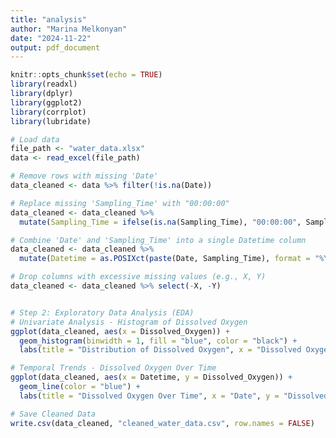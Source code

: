 ```yaml
---
title: "analysis"
author: "Marina Melkonyan"
date: "2024-11-22"
output: pdf_document
---
```


```r
knitr::opts_chunk$set(echo = TRUE)
library(readxl)
library(dplyr)
library(ggplot2)
library(corrplot)
library(lubridate)
```

```r
# Load data
file_path <- "water_data.xlsx"
data <- read_excel(file_path)

# Remove rows with missing 'Date'
data_cleaned <- data %>% filter(!is.na(Date))

# Replace missing 'Sampling_Time' with "00:00:00"
data_cleaned <- data_cleaned %>%
  mutate(Sampling_Time = ifelse(is.na(Sampling_Time), "00:00:00", Sampling_Time))

# Combine 'Date' and 'Sampling_Time' into a single Datetime column
data_cleaned <- data_cleaned %>%
  mutate(Datetime = as.POSIXct(paste(Date, Sampling_Time), format = "%Y-%m-%d %H:%M:%S"))

# Drop columns with excessive missing values (e.g., X, Y)
data_cleaned <- data_cleaned %>% select(-X, -Y)


# Step 2: Exploratory Data Analysis (EDA)
# Univariate Analysis - Histogram of Dissolved Oxygen
ggplot(data_cleaned, aes(x = Dissolved_Oxygen)) +
  geom_histogram(binwidth = 1, fill = "blue", color = "black") +
  labs(title = "Distribution of Dissolved Oxygen", x = "Dissolved Oxygen (mg/L)", y = "Frequency")

# Temporal Trends - Dissolved Oxygen Over Time
ggplot(data_cleaned, aes(x = Datetime, y = Dissolved_Oxygen)) +
  geom_line(color = "blue") +
  labs(title = "Dissolved Oxygen Over Time", x = "Date", y = "Dissolved Oxygen (mg/L)")

# Save Cleaned Data
write.csv(data_cleaned, "cleaned_water_data.csv", row.names = FALSE)
```

